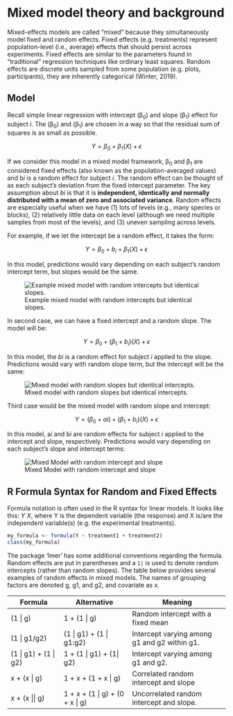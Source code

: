 # Mixed model theory and background

Mixed-effects models are called “mixed” because they simultaneously model fixed and random effects. Fixed effects (e.g. treatments) represent population-level (i.e., average) effects that should persist across experiments. Fixed effects are similar to the parameters found in “traditional” regression techniques like ordinary least squares. Random effects are discrete units sampled from some population (e.g. plots, participants), they are inherently categorical (Winter, 2019).

## Model

Recall simple linear regression with intercept (β~0~) and slope (β~1~) effect for subject *i*. The (β~0~) and (β~1~) are chosen in a way so that the residual sum of squares is as small as possible.

$$  Y = \beta_0 + \beta_1(X) + \epsilon $$

If we consider this model in a mixed model framework, β~0~ and β~1~ are considered fixed effects (also known as the population-averaged values) and b*i* is a random effect for subject *i*. The random effect can be thought of as each subject’s deviation from the fixed intercept parameter. The key assumption about *bi* is that it is **independent, identically and normally distributed with a mean of zero and associated variance**. Random effects are especially useful when we have (1) lots of levels (e.g., many species or blocks), (2) relatively little data on each level (although we need multiple samples from most of the levels), and (3) uneven sampling across levels.

For example, if we let the intercept be a random effect, it takes the form:

$$  Y = \beta_0 + b_i + \beta_1(X) + \epsilon $$

In this model, predictions would vary depending on each subject’s random intercept term, but slopes would be the same.

::: column-margin
![Example mixed model with random intercepts but identical slopes.](/img/random_intercept_same_slope.png)
:::

In second case, we can have a fixed intercept and a random slope. The model will be:

$$  Y = \beta_0 + (\beta_1 + b_i)(X) + \epsilon$$

In this model, the *bi* is a random effect for subject *i* applied to the slope. Predictions would vary with random slope term, but the intercept will be the same:

::: column-margin
![Mixed model with random slopes but identical intercepts.](/img/fixed_intercept_random_slope.png)
:::

Third case would be the mixed model with random slope and intercept:

$$  Y = (\beta_0 + ai) + (\beta_1 + b_i)(X) + \epsilon$$

In this model, a*i* and b*i* are random effects for subject *i* applied to the intercept and slope, respectively. Predictions would vary depending on each subject’s slope and intercept terms:

::: column-margin
![Mixed Model with random intercept and slope](/img/random_intercept_and_slope.png)
:::

## R Formula Syntax for Random and Fixed Effects {#formula-notation}

Formula notation is often used in the R syntax for linear models. It looks like this: $Y ~ X$, where Y is the dependent variable (the response) and X is/are the independent variable(s) (e.g. the experimental treatments).

```r
my_formula <- formula(Y ~ treatment1 + treatment2)
class(my_formula)
```

The package 'lmer' has some additional conventions regarding the formula. Random effects are put in parentheses and a `1|` is used to denote random intercepts (rather than random slopes). The table below provides several examples of random effects in mixed models. The names of grouping factors are denoted g, g1, and g2, and covariate as x.

| Formula                 | Alternative                     | Meaning                                      |
|-------------------------|---------------------------------|----------------------------------------------|
| (1 \| g)                | 1 + (1 \| g)                    | Random intercept with a fixed mean           |
| (1 \| g1/g2)            | (1 \| g1) + (1 \| g1:g2)        | Intercept varying among g1 and g2 within g1. |
| (1 \| g1) + (1 \| g2)   | 1 + (1 \| g1) + (1\| g2)        | Intercept varying among g1 and g2.           |
| x + (x \| g)            | 1 + x + (1 + x \| g)            | Correlated random intercept and slope        |
| x + (x \|\| g)          | 1 + x + (1 \| g) + (0 + x \| g) | Uncorrelated random intercept and slope.     |
